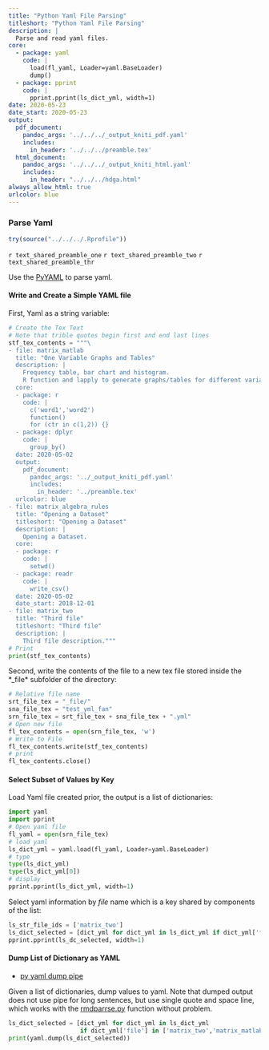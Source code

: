 ```yaml
---
title: "Python Yaml File Parsing"
titleshort: "Python Yaml File Parsing"
description: |
  Parse and read yaml files.
core:  
  - package: yaml
    code: |
      load(fl_yaml, Loader=yaml.BaseLoader)      
      dump()
  - package: pprint
    code: |
      pprint.pprint(ls_dict_yml, width=1)
date: 2020-05-23
date_start: 2020-05-23
output:
  pdf_document:
    pandoc_args: '../../../_output_kniti_pdf.yaml'
    includes:
      in_header: '../../../preamble.tex'
  html_document:
    pandoc_args: '../../../_output_kniti_html.yaml'
    includes:
      in_header: "../../../hdga.html"
always_allow_html: true
urlcolor: blue
---
```


### Parse Yaml

```r
try(source("../../../.Rprofile"))
```

`r text_shared_preamble_one`
`r text_shared_preamble_two`
`r text_shared_preamble_thr`

Use the [PyYAML](https://pypi.org/project/PyYAML/) to parse yaml.

#### Write and Create a Simple YAML file

First, Yaml as a string variable:

```python
# Create the Tex Text
# Note that trible quotes begin first and end last lines
stf_tex_contents = """\
- file: matrix_matlab
  title: "One Variable Graphs and Tables"
  description: |
    Frequency table, bar chart and histogram.
    R function and lapply to generate graphs/tables for different variables.
  core:
  - package: r
    code: |
      c('word1','word2')
      function()
      for (ctr in c(1,2)) {}
  - package: dplyr
    code: |
      group_by()
  date: 2020-05-02
  output:
    pdf_document:
      pandoc_args: '../_output_kniti_pdf.yaml'
      includes:
        in_header: '../preamble.tex'
  urlcolor: blue
- file: matrix_algebra_rules
  title: "Opening a Dataset"
  titleshort: "Opening a Dataset"
  description: |
    Opening a Dataset.
  core:
  - package: r
    code: |
      setwd()
  - package: readr
    code: |
      write_csv()
  date: 2020-05-02
  date_start: 2018-12-01
- file: matrix_two
  title: "Third file"
  titleshort: "Third file"
  description: |
    Third file description."""
# Print
print(stf_tex_contents)
```

Second, write the contents of the file to a new tex file stored inside the *_file* subfolder of the directory:

```python
# Relative file name
srt_file_tex = "_file/"
sna_file_tex = "test_yml_fan"
srn_file_tex = srt_file_tex + sna_file_tex + ".yml"
# Open new file
fl_tex_contents = open(srn_file_tex, 'w')
# Write to File
fl_tex_contents.write(stf_tex_contents)
# print
fl_tex_contents.close()
```

#### Select Subset of Values by Key

Load Yaml file created prior, the output is a list of dictionaries:

```python
import yaml 
import pprint
# Open yaml file
fl_yaml = open(srn_file_tex)
# load yaml 
ls_dict_yml = yaml.load(fl_yaml, Loader=yaml.BaseLoader)
# type
type(ls_dict_yml)
type(ls_dict_yml[0])
# display
pprint.pprint(ls_dict_yml, width=1)
```

Select yaml information by *file* name which is a key shared by components of the list:

```python
ls_str_file_ids = ['matrix_two']
ls_dict_selected = [dict_yml for dict_yml in ls_dict_yml if dict_yml['file'] in ls_str_file_ids]
pprint.pprint(ls_dc_selected, width=1)
```

#### Dump List of Dictionary as YAML

- [py yaml dump pipe](https://stackoverflow.com/a/8641732/8280804)

Given a list of dictionaries, dump values to yaml. Note that dumped output does not use pipe for long sentences, but use single quote and space line, which works with the [rmdparrse.py](https://github.com/FanWangEcon/pyfan/blob/master/pyfan/util/rmd/rmdparse.py) function without problem. 

```python
ls_dict_selected = [dict_yml for dict_yml in ls_dict_yml 
                    if dict_yml['file'] in ['matrix_two','matrix_matlab']]
print(yaml.dump(ls_dict_selected))
```


